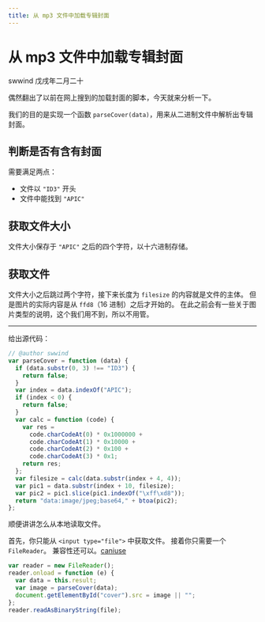 ```yaml
---
title: 从 mp3 文件中加载专辑封面
---
```


# 从 mp3 文件中加载专辑封面

<div class="info">
  <span>swwind</span>
  <time>戊戌年二月二十</time>
</div>

偶然翻出了以前在网上搜到的加载封面的脚本，今天就来分析一下。

我们的目的是实现一个函数 `parseCover(data)`，用来从二进制文件中解析出专辑封面。

## 判断是否有含有封面

需要满足两点：

- 文件以 `"ID3"` 开头
- 文件中能找到 `"APIC"`

## 获取文件大小

文件大小保存于 `"APIC"` 之后的四个字符，以十六进制存储。

## 获取文件

文件大小之后跳过两个字符，接下来长度为 `filesize` 的内容就是文件的主体。
但是图片的实际内容是从 `ffd8`（16 进制）之后才开始的。
在此之前会有一些关于图片类型的说明，这个我们用不到，所以不用管。

---

给出源代码：

```javascript
// @author swwind
var parseCover = function (data) {
  if (data.substr(0, 3) !== "ID3") {
    return false;
  }
  var index = data.indexOf("APIC");
  if (index < 0) {
    return false;
  }
  var calc = function (code) {
    var res =
      code.charCodeAt(0) * 0x1000000 +
      code.charCodeAt(1) * 0x10000 +
      code.charCodeAt(2) * 0x100 +
      code.charCodeAt(3) * 0x1;
    return res;
  };
  var filesize = calc(data.substr(index + 4, 4));
  var pic1 = data.substr(index + 10, filesize);
  var pic2 = pic1.slice(pic1.indexOf("\xff\xd8"));
  return "data:image/jpeg;base64," + btoa(pic2);
};
```

顺便讲讲怎么从本地读取文件。

首先，你只能从 `<input type="file">` 中获取文件。
接着你只需要一个 `FileReader`。
兼容性还可以。[caniuse](https://caniuse.com/#search=FileReader)

```javascript
var reader = new FileReader();
reader.onload = function (e) {
  var data = this.result;
  var image = parseCover(data);
  document.getElementById("cover").src = image || "";
};
reader.readAsBinaryString(file);
```
